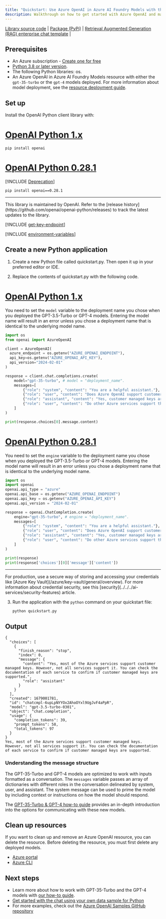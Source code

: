 ```yaml
---
title: "Quickstart: Use Azure OpenAI in Azure AI Foundry Models with the Python SDK"
description: Walkthrough on how to get started with Azure OpenAI and make your first completions call with the Python SDK. 
---
```


[Library source code](https://github.com/openai/openai-python?azure-portal=true) | [Package (PyPi)](https://pypi.org/project/openai?azure-portal=true) | [Retrieval Augmented Generation (RAG) enterprise chat template](/azure/developer/python/get-started-app-chat-template) |

## Prerequisites

- An Azure subscription - [Create one for free](https://azure.microsoft.com/free/cognitive-services?azure-portal=true)
- [Python 3.8 or later version](https://www.python.org?azure-portal=true).
- The following Python libraries: os.
- An Azure OpenAI in Azure AI Foundry Models resource with either the `gpt-35-turbo` or the `gpt-4` models deployed. For more information about model deployment, see the [resource deployment guide](../how-to/create-resource).


## Set up

Install the OpenAI Python client library with:

# [OpenAI Python 1.x](#tab/python-new)

```console
pip install openai
```

# [OpenAI Python 0.28.1](#tab/python)

[!INCLUDE [Deprecation](../includes/deprecation)]

```console
pip install openai==0.28.1
```

---

<Note>
This library is maintained by OpenAI. Refer to the [release history](https://github.com/openai/openai-python/releases) to track the latest updates to the library.
</Note>

[!INCLUDE [get-key-endpoint](get-key-endpoint)]

[!INCLUDE [environment-variables](environment-variables)]


## Create a new Python application

1. Create a new Python file called quickstart.py. Then open it up in your preferred editor or IDE.

2. Replace the contents of quickstart.py with the following code.

# [OpenAI Python 1.x](#tab/python-new)

You need to set the `model` variable to the deployment name you chose when you deployed the GPT-3.5-Turbo or GPT-4 models. Entering the model name will result in an error unless you chose a deployment name that is identical to the underlying model name.

```python
import os
from openai import AzureOpenAI

client = AzureOpenAI(
  azure_endpoint = os.getenv("AZURE_OPENAI_ENDPOINT"), 
  api_key=os.getenv("AZURE_OPENAI_API_KEY"),  
  api_version="2024-02-01"
)

response = client.chat.completions.create(
    model="gpt-35-turbo", # model = "deployment_name".
    messages=[
        {"role": "system", "content": "You are a helpful assistant."},
        {"role": "user", "content": "Does Azure OpenAI support customer managed keys?"},
        {"role": "assistant", "content": "Yes, customer managed keys are supported by Azure OpenAI."},
        {"role": "user", "content": "Do other Azure services support this too?"}
    ]
)

print(response.choices[0].message.content)
```

# [OpenAI Python 0.28.1](#tab/python)

You need to set the `engine` variable to the deployment name you chose when you deployed the GPT-3.5-Turbo or GPT-4 models. Entering the model name will result in an error unless you chose a deployment name that is identical to the underlying model name.

```python
import os
import openai
openai.api_type = "azure"
openai.api_base = os.getenv("AZURE_OPENAI_ENDPOINT") 
openai.api_key = os.getenv("AZURE_OPENAI_API_KEY")
openai.api_version = "2024-02-01"

response = openai.ChatCompletion.create(
    engine="gpt-35-turbo", # engine = "deployment_name".
    messages=[
        {"role": "system", "content": "You are a helpful assistant."},
        {"role": "user", "content": "Does Azure OpenAI support customer managed keys?"},
        {"role": "assistant", "content": "Yes, customer managed keys are supported by Azure OpenAI."},
        {"role": "user", "content": "Do other Azure services support this too?"}
    ]
)

print(response)
print(response['choices'][0]['message']['content'])
```

---

<Info>
For production, use a secure way of storing and accessing your credentials like [Azure Key Vault](/azure/key-vault/general/overview). For more information about credential security, see this [security](../../../ai-services/security-features) article.
</Info>

3. Run the application with the `python` command on your quickstart file:

    ```console
    python quickstart.py
    ```

## Output

```console
{
  "choices": [
    {
      "finish_reason": "stop",
      "index": 0,
      "message": {
        "content": "Yes, most of the Azure services support customer managed keys. However, not all services support it. You can check the documentation of each service to confirm if customer managed keys are supported.",
        "role": "assistant"
      }
    }
  ],
  "created": 1679001781,
  "id": "chatcmpl-6upLpNYYOx2AhoOYxl9UgJvF4aPpR",
  "model": "gpt-3.5-turbo-0301",
  "object": "chat.completion",
  "usage": {
    "completion_tokens": 39,
    "prompt_tokens": 58,
    "total_tokens": 97
  }
}
Yes, most of the Azure services support customer managed keys. However, not all services support it. You can check the documentation of each service to confirm if customer managed keys are supported.
```

### Understanding the message structure

The GPT-35-Turbo and GPT-4 models are optimized to work with inputs formatted as a conversation.  The `messages` variable passes an array of dictionaries with different roles in the conversation delineated by system, user, and assistant. The system message can be used to prime the model by including context or instructions on how the model should respond.

The [GPT-35-Turbo & GPT-4 how-to guide](../how-to/chatgpt) provides an in-depth introduction into the options for communicating with these new models.

## Clean up resources

If you want to clean up and remove an Azure OpenAI resource, you can delete the resource. Before deleting the resource, you must first delete any deployed models.

- [Azure portal](../../../ai-services/multi-service-resource.md?pivots=azportal#clean-up-resources)
- [Azure CLI](../../../ai-services/multi-service-resource.md?pivots=azcli#clean-up-resources)

## Next steps

* Learn more about how to work with GPT-35-Turbo and the GPT-4 models with [our how-to guide](../how-to/chatgpt).
* [Get started with the chat using your own data sample for Python](/azure/developer/python/get-started-app-chat-template?toc=/azure/ai-services/openai/toc.json&bc=/azure/ai-services/openai/breadcrumb/toc.json&tabs=github-codespaces)
* For more examples, check out the [Azure OpenAI Samples GitHub repository](https://github.com/Azure-Samples/openai)

